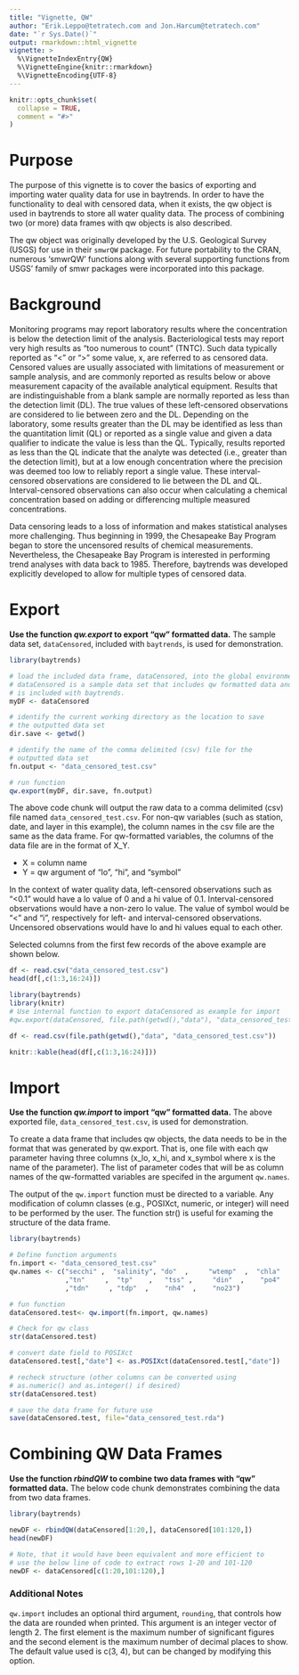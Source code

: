 ---
title: "Vignette, QW"
author: "Erik.Leppo@tetratech.com and Jon.Harcum@tetratech.com"
date: "`r Sys.Date()`"
output: rmarkdown::html_vignette
vignette: >
  %\VignetteIndexEntry{QW}
  %\VignetteEngine{knitr::rmarkdown}
  %\VignetteEncoding{UTF-8}
---
<!-- Data is in vignettes\data folder  -->
```{r setup, include = FALSE}
knitr::opts_chunk$set(
  collapse = TRUE,
  comment = "#>"
)
```
# Purpose
The purpose of this vignette is to cover the basics of exporting and importing water quality data for use in baytrends. In order to have the functionality to deal with censored data, when it exists, the qw object is used in baytrends to store all water quality data. The process of combining two (or more) data frames with qw objects is also described.

The qw object was originally developed by the U.S. Geological Survey (USGS) for use in their `smwrQW` package. For future portability to the CRAN, numerous 'smwrQW' functions along with several supporting functions from USGS' family of smwr packages were incorporated into this package. 

# Background

Monitoring programs may report laboratory results where the concentration is below the detection limit of the analysis. Bacteriological tests may report very high results as "too numerous to count" (TNTC). Such data typically reported as "<" or ">" some value, x, are referred to as censored data. Censored values are usually associated with limitations of measurement or sample analysis, and are commonly reported as results below or above measurement capacity of the available analytical equipment. Results that are indistinguishable from a blank sample are normally reported as less than the detection limit (DL). The true values of these left-censored observations are considered to lie between zero and the DL.  Depending on the laboratory, some results greater than the DL may be identified as less than the quantitation limit (QL) or reported as a single value and given a data qualifier to indicate the value is less than the QL. Typically, results reported as less than the QL indicate that the analyte was detected (i.e., greater than the detection limit), but at a low enough concentration where the precision was deemed too low to reliably report a single value. These interval-censored observations are considered to lie between the DL and QL. Interval-censored observations can also occur when calculating a chemical concentration based on adding or differencing multiple measured concentrations.

Data censoring leads to a loss of information and makes statistical analyses more challenging. Thus beginning in 1999, the Chesapeake Bay Program began to store the uncensored results of chemical measurements. Nevertheless, the Chesapeake Bay Program is interested in performing trend analyses with data back to 1985. Therefore, baytrends was developed explicitly developed to allow for multiple types of censored data.

# Export
**Use the function *qw.export* to export "qw" formatted data.** The sample data set, `dataCensored`, included with `baytrends`, is used for demonstration. 

```{r Export, eval=FALSE}
library(baytrends)

# load the included data frame, dataCensored, into the global environment
# dataCensored is a sample data set that includes qw formatted data and
# is included with baytrends.
myDF <- dataCensored

# identify the current working directory as the location to save 
# the outputted data set
dir.save <- getwd()

# identify the name of the comma delimited (csv) file for the 
# outputted data set 
fn.output <- "data_censored_test.csv" 

# run function
qw.export(myDF, dir.save, fn.output)
```
The above code chunk will output the raw data to a comma delimited (csv) file named `data_censored_test.csv`. For non-qw variables (such as station, date, and layer in this example), the column names in the csv file are the same as the data frame. For qw-formatted variables, the columns of the data file are in the format of X_Y.  

* X = column name  
* Y = qw argument of "lo", "hi", and "symbol"  

In the context of water quality data, left-censored observations such as "<0.1" would have a lo value of 0 and a hi value of 0.1. Interval-censored observations would have a non-zero lo value. The value of symbol would be "<" and "i", respectively for left- and interval-censored observations. Uncensored observations would have lo and hi values equal to each other.  

Selected columns from the first few records of the above example are shown below.  
```{r RawDataFormat_SHOW, eval=FALSE}
df <- read.csv("data_censored_test.csv")
head(df[,c(1:3,16:24)])
```

```{r RawDataFormat_RUN, eval=TRUE, echo=FALSE, warning=FALSE, message=FALSE}
library(baytrends)
library(knitr)
# Use internal function to export dataCensored as example for import
#qw.export(dataCensored, file.path(getwd(),"data"), "data_censored_test.csv")

df <- read.csv(file.path(getwd(),"data", "data_censored_test.csv"))

knitr::kable(head(df[,c(1:3,16:24)]))
```

# Import
**Use the function *qw.import* to import "qw" formatted data.** The above exported file, `data_censored_test.csv`, is used for demonstration.  

To create a data frame that includes qw objects, the data needs to be in the format that was generated by qw.export. That is, one file with each qw parameter having three columns (x_lo, x_hi, and x_symbol where x is the name of the parameter). The list of parameter codes that will be as column names of the qw-formatted variables are specifed in the argument `qw.names`.   

The output of the `qw.import` function must be  directed to a variable. Any modification of column classes (e.g., POSIXct, numeric, or integer) will need to be performed by the user.  The function str() is useful for examing the structure of the data frame.

```{r Import, eval=FALSE}
library(baytrends)

# Define function arguments
fn.import <- "data_censored_test.csv"
qw.names <- c("secchi" ,  "salinity", "do"  ,     "wtemp"  ,  "chla"
              ,"tn"     ,  "tp"    ,   "tss" ,     "din"  ,    "po4"      
              ,"tdn"     , "tdp"  ,    "nh4"  ,    "no23")

# fun function 
dataCensored.test<- qw.import(fn.import, qw.names)

# Check for qw class
str(dataCensored.test)

# convert date field to POSIXct  
dataCensored.test[,"date"] <- as.POSIXct(dataCensored.test[,"date"])

# recheck structure (other columns can be converted using
# as.numeric() and as.integer() if desired)
str(dataCensored.test) 

# save the data frame for future use
save(dataCensored.test, file="data_censored_test.rda")
```

# Combining QW Data Frames

**Use the function *rbindQW* to combine two data frames with "qw" formatted data.** The below code chunk demonstrates combining the data from two data frames.

```{r rbindData, eval=FALSE}
library(baytrends)

newDF <- rbindQW(dataCensored[1:20,], dataCensored[101:120,])
head(newDF)

# Note, that it would have been equivalent and more efficient to
# use the below line of code to extract rows 1-20 and 101-120
newDF <- dataCensored[c(1:20,101:120),]
```

### Additional Notes

`qw.import` includes an optional third argument, `rounding`, that controls how the data are rounded when printed. This argument is an integer vector of length 2. The first element is the maximum number of significant figures and the second element is the maximum number of decimal places to show. The default value used is c(3, 4), but can be changed by modifying this option.